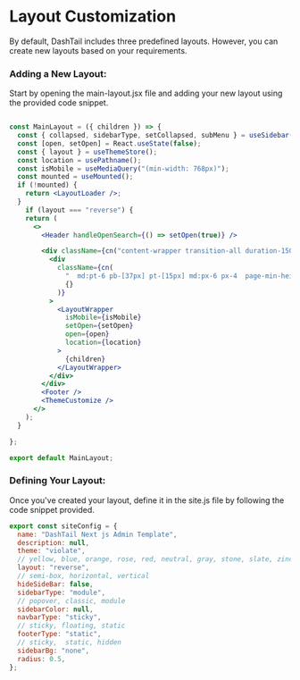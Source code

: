 # Layout Customization

By default, DashTail includes three predefined layouts. However, you can create new layouts based on your requirements.

### Adding a New Layout:

Start by opening the main-layout.jsx file and adding your new layout using the provided code snippet.


```jsx filename="main-layout.jsx"

const MainLayout = ({ children }) => {
  const { collapsed, sidebarType, setCollapsed, subMenu } = useSidebar();
  const [open, setOpen] = React.useState(false);
  const { layout } = useThemeStore();
  const location = usePathname();
  const isMobile = useMediaQuery("(min-width: 768px)");
  const mounted = useMounted();
  if (!mounted) {
    return <LayoutLoader />;
  }
    if (layout === "reverse") {
    return (
      <>
        <Header handleOpenSearch={() => setOpen(true)} />

        <div className={cn("content-wrapper transition-all duration-150 ")}>
          <div
            className={cn(
              "  md:pt-6 pb-[37px] pt-[15px] md:px-6 px-4  page-min-height-reverse ",
              {}
            )}
          >
            <LayoutWrapper
              isMobile={isMobile}
              setOpen={setOpen}
              open={open}
              location={location}
            >
              {children}
            </LayoutWrapper>
          </div>
        </div>
        <Footer />
        <ThemeCustomize />
      </>
    );
  }

};

export default MainLayout;

```

### Defining Your Layout:

Once you've created your layout, define it in the site.js file by following the code snippet provided.


```js filename="site.js"
export const siteConfig = {
  name: "DashTail Next js Admin Template",
  description: null,
  theme: "violate",
  // yellow, blue, orange, rose, red, neutral, gray, stone, slate, zinc, violate
  layout: "reverse",
  // semi-box, horizontal, vertical
  hideSideBar: false,
  sidebarType: "module",
  // popover, classic, module
  sidebarColor: null,
  navbarType: "sticky",
  // sticky, floating, static
  footerType: "static",
  // sticky,  static, hidden
  sidebarBg: "none",
  radius: 0.5,
};
```
